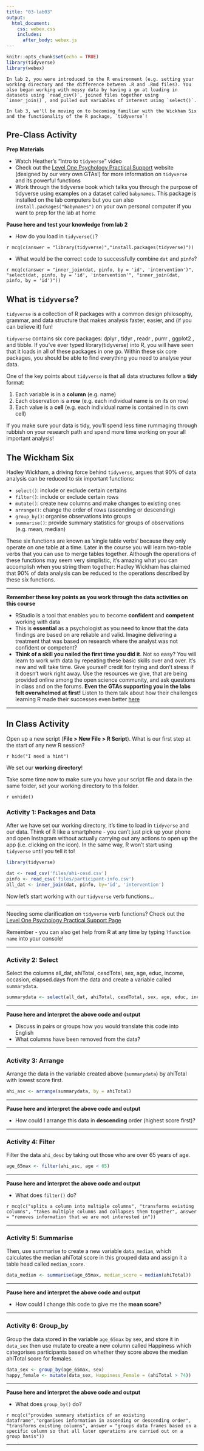 ```yaml
---
title: "03-lab03"
output:
  html_document:
    css: webex.css
    includes:
      after_body: webex.js
---
```


```r
knitr::opts_chunk$set(echo = TRUE)
library(tidyverse)
library(webex)
```

```block

In lab 2, you were introduced to the R environment (e.g. setting your working directory and the difference between .R and .Rmd files). You also began working with messy data by having a go at loading in datasets using `read_csv()`, joined files together using `inner_join()`, and pulled out variables of interest using `select()`. 

In lab 3, we'll be moving on to becoming familiar with the Wickham Six and the functionality of the R package, `tidyverse`! 

```

## Pre-Class Activity 

**Prep Materials**

* Watch Heather's "Intro to `tidyverse`" video 
* Check out the [Level One Psychology Practical Support]() website (designed by our very own GTAs!) for more information on `tidyverse` and its powerful functions 
*  Work through the tidyverse book which talks you through the purpose of tidyverse using examples on a dataset called `babynames`. This package is installed on the lab computers but you can also `install.packages("babynames")` on your own personal computer if you want to prep for the lab at home

**Pause here and test your knowledge from lab 2** 

* How do you load in `tidyverse()`? 

`r mcq(c(answer = "library(tidyverse)","install.packages(tidyverse)"))`
<br>

* What would be the correct code to successfully combine `dat` and `pinfo`? 

`r mcq(c(answer = "inner_join(dat, pinfo, by = 'id', 'intervention')", "select(dat, pinfo, by = 'id', 'intervention'", "inner_join(dat, pinfo, by = 'id')"))`


## What is `tidyverse`? 

`tidyverse` is a collection of R packages with a common design philosophy, grammar, and data structure that makes analysis faster, easier, and (if you can believe it) fun!

`tidyverse` contains six core packages: dplyr , tidyr , readr ,  purrr ,  ggplot2 , and tibble. If you've ever typed library(tidyverse) into R, you will have seen that it loads in all of these packages in one go. Within these six core packages, you should be able to find everything you need to analyse your data. 

One of the key points about `tidyverse` is that all data structures follow a **tidy** format:

1. Each variable is in a **column** (e.g. name)
2. Each observation is a **row** (e.g. each individual name is on its on row)
3. Each value is a **cell** (e.g. each individual name is contained in its own cell)

If you make sure your data is tidy, you’ll spend less time rummaging through rubbish on your research path and spend more time working on your all important analysis!

## The Wickham Six 

Hadley Wickham, a driving force behind `tidyverse`, argues that 90% of data analysis can be reduced to six important functions:

* `select()`: include or exclude certain certains
* `filter()`: include or exclude certain rows 
* `mutate()`: create new columns and make changes to existing ones
* `arrange()`: change the order of rows (ascending or descending)
* `group_by()`: organise observations into groups 
* `summarise()`: provide summary statistics for groups of observations (e.g. mean, median) 

These six functions are known as ’single table verbs’ because they only operate on one table at a time. Later in the course you will learn two-table verbs that you can use to merge tables together. Although the operations of these functions may seem very simplistic, it’s amazing what you can accomplish when you string them together: Hadley Wickham has claimed that 90% of data analysis can be reduced to the operations described by these six functions. 

******
**Remember these key points as you work through the data activities on this course**

* RStudio is a tool that enables you to become **confident** and **competent** working with data
* This is **essential** as a psychologist as you need to know that the data findings are based on are reliable and valid. Imagine delivering a treatment that was based on research where the analyst was not confident or competent?
* **Think of a skill you nailed the first time you did it**. Not so easy? You will learn to work with data by repeating these basic skills over and over. It's new and will take time. Give yourself credit for trying and don't stress if it doesn't work right away. Use the resources we give, that are being provided online among the open science community, and ask questions in class and on the forums. **Even the GTAs supporting you in the labs felt overwhelmed at first!** Listen to them talk about how their challenges learning R made their successes even better [here](https://psyteachr.github.io/hack-your-data/podcast.html)

******

## In Class Activity 

Open up a new script (**File > New File > R Script**).  What is our first step at the start of any new R session? 

`r hide("I need a hint")`

We set our **working directory**!

Take some time now to make sure you have your script file and data in the same folder, set your working directory to this folder. 

`r unhide()`

### Activity 1: Packages and Data

After we have set our working directory, it's time to load in `tidyverse` and our data. Think of R like a smartphone - you can't just pick up your phone and open Instagram without actually carrying out any actions to open up the app (i.e. clicking on the icon). In the same way, R won't start using `tidyverse` until you tell it to! 

```r

library(tidyverse) 

dat <- read_csv('files/ahi-cesd.csv')
pinfo <- read_csv('files/participant-info.csv')
all_dat <- inner_join(dat, pinfo, by='id', 'intervention')

```

Now let's start working with our `tidyverse` verb functions...

******

Needing some clarification on `tidyverse` verb functions? Check out the [Level One Psychology Practical Support Page](https://shannon-mcnee.github.io/UG-level1-prac/)

Remember - you can also get help from R at any time by typing `?function name` into your console!

******

### Activity 2: Select  

Select the columns all_dat, ahiTotal, cesdTotal, sex, age, educ, income, occasion, elapsed.days from the data and create a variable called ```summarydata```. 

```r
summarydata <- select(all_dat, ahiTotal, cesdTotal, sex, age, educ, income, occasion, elapsed.days)
```

******

**Pause here and interpret the above code and output**

* Discuss in pairs or groups how you would translate this code into English 
* What columns have been removed from the data? 

******

### Activity 3: Arrange  

Arrange the data in the variable created above (```summarydata```) by ahiTotal with lowest score first. 
```r
ahi_asc <- arrange(summarydata, by = ahiTotal)
```

******

**Pause here and interpret the above code and output**

* How could I arrange this data in **descending** order (highest score first)?  

******

### Activity 4: Filter  

Filter the data ```ahi_desc``` by taking out those who are over 65 years of age.  
```r
age_65max <- filter(ahi_asc, age < 65)
```

******

**Pause here and interpret the above code and output** 

* What does `filter()` do? 

`r mcq(c("splits a column into multiple columns", "transforms existing columns", "takes multiple columns and collapses them together", answer = "removes information that we are not interested in"))`

******

### Activity 5: Summarise  

Then, use summarise to create a new variable ```data_median```, which calculates the median ahiTotal score in this grouped data and assign it a table head called ```median_score```.
```r
data_median <- summarise(age_65max, median_score = median(ahiTotal))
```

******

**Pause here and interpret the above code and output**

* How could I change this code to give me the **mean score**?

******

### Activity 6: Group_by  

Group the data stored in the variable ```age_65max``` by sex, and store it in ```data_sex``` then use mutate to create a new column called Happiness which categorises participants based on whether they score above the median ahiTotal score for females.

```r
data_sex <- group_by(age_65max, sex)
happy_female <- mutate(data_sex, Happiness_Female = (ahiTotal > 74))
```

******

**Pause here and interpret the above code and output**

* What does `group_by()` do? 

`r mcq(c("provides summary statistics of an existing dataframe","organises information in ascending or descending order", "transforms existing columns", answer = "groups data frames based on a specific column so that all later operations are carried out on a group basis"))`

******





